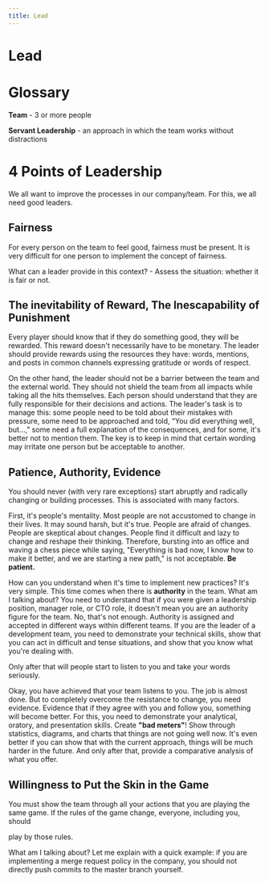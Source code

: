 ```yaml
---
title: Lead
---
```


# Lead

# Glossary

**Team** - 3 or more people

**Servant Leadership** - an approach in which the team works without distractions

# 4 Points of Leadership

We all want to improve the processes in our company/team. For this, we all need good leaders.

## Fairness

For every person on the team to feel good, fairness must be present. It is very difficult for one person to implement the concept of fairness.

What can a leader provide in this context? - Assess the situation: whether it is fair or not.

## The inevitability of Reward, The Inescapability of Punishment

Every player should know that if they do something good, they will be rewarded. This reward doesn't necessarily have to be monetary. The leader should provide rewards using the resources they have: words, mentions, and posts in common channels expressing gratitude or words of respect.

On the other hand, the leader should not be a barrier between the team and the external world. They should not shield the team from all impacts while taking all the hits themselves. Each person should understand that they are fully responsible for their decisions and actions. The leader's task is to manage this: some people need to be told about their mistakes with pressure, some need to be approached and told, "You did everything well, but...," some need a full explanation of the consequences, and for some, it's better not to mention them. The key is to keep in mind that certain wording may irritate one person but be acceptable to another.

## Patience, Authority, Evidence

You should never (with very rare exceptions) start abruptly and radically changing or building processes. This is associated with many factors.

First, it's people's mentality. Most people are not accustomed to change in their lives. It may sound harsh, but it's true. People are afraid of changes. People are skeptical about changes. People find it difficult and lazy to change and reshape their thinking. Therefore, bursting into an office and waving a chess piece while saying, "Everything is bad now, I know how to make it better, and we are starting a new path," is not acceptable. **Be patient.**

How can you understand when it's time to implement new practices? It's very simple. This time comes when there is **authority** in the team. What am I talking about? You need to understand that if you were given a leadership position, manager role, or CTO role, it doesn't mean you are an authority figure for the team. No, that's not enough. Authority is assigned and accepted in different ways within different teams. If you are the leader of a development team, you need to demonstrate your technical skills, show that you can act in difficult and tense situations, and show that you know what you're dealing with.

Only after that will people start to listen to you and take your words seriously.

Okay, you have achieved that your team listens to you. The job is almost done. But to completely overcome the resistance to change, you need evidence. Evidence that if they agree with you and follow you, something will become better. For this, you need to demonstrate your analytical, oratory, and presentation skills. Create **"bad meters"**! Show through statistics, diagrams, and charts that things are not going well now. It's even better if you can show that with the current approach, things will be much harder in the future. And only after that, provide a comparative analysis of what you offer.

## Willingness to Put the Skin in the Game

You must show the team through all your actions that you are playing the same game. If the rules of the game change, everyone, including you, should

play by those rules.

What am I talking about? Let me explain with a quick example: if you are implementing a merge request policy in the company, you should not directly push commits to the master branch yourself.